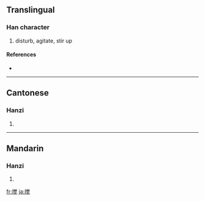 {{see|攪}}
==Translingual==

===Han character===
{{Han char|rn=64|rad=手|as=09|sn=12|four=|canj=手火月山 (QFBU)}}

# disturb, agitate, stir up

====References====
* {{Han ref|kx=0445.341|hdz=31924.030|uh=6405|ud=25605}}

----

==Cantonese==

===Hanzi===
{{yue-hanzi|jyut=|y=gaau2}}

# {{defn|Cantonese}}

----

==Mandarin==

===Hanzi===
{{cmn-hanzi|tra=攪|pin=[[jiǎo]] ([[jiao3]])|wg=chiao<sup>3</sup>}}

# {{defn|Mandarin}}

[[fr:搅]]
[[ja:搅]]